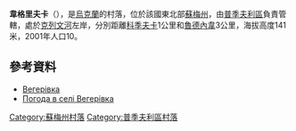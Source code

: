 {{coord|51|24|49|N|33|56|48|E|scale:100000|display=title}}

'''韋格里夫卡'''（{{lang-uk|Вегерівка}}），是[[烏克蘭|烏克蘭]]的村落，位於該國東北部[[蘇梅州|蘇梅州]]，由[[普季夫利區|普季夫利區]]負責管轄，處於[[克列文河|克列文河]]左岸，分別距離[[科季夫卡_(普季夫利區)|科季夫卡]]1公里和[[魯德內韋|魯德內韋]]3公里，海拔高度141米，2001年人口10。

==參考資料==
* [http://w1.c1.rada.gov.ua/pls/z7502/A005?rdat1=28.11.2011&rf7571=29780 Вегерівка]{{dead link|date=2018年5月 |bot=InternetArchiveBot |fix-attempted=yes }}
* [http://weather.in.ua/ua/symskaja/2685 Погода в селі Вегерівка] {{Wayback|url=http://weather.in.ua/ua/symskaja/2685 |date=20111219212701 }}

{{DEFAULTSORT:Вегерівка}}
[[Category:蘇梅州村落|Category:蘇梅州村落]]
[[Category:普季夫利區村落|Category:普季夫利區村落]]


{{Sumy-geo-stub}}
